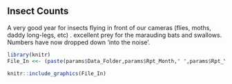 ## Insect Counts
  
A very good year for insects flying in front of our cameras (flies, moths, daddy long-legs, etc) . excellent prey for the marauding bats and swallows. Numbers have now dropped down 'into the noise'.

```{r echo = FALSE, out.width='100%'}

library(knitr)
File_In <<- (paste(params$Data_Folder,params$Rpt_Month," ",params$Rpt_Year,"/","Chart_Category_Bar_",params$Rpt_Year,"_YTD__Insect.jpg",sep=""))

knitr::include_graphics(File_In)
```